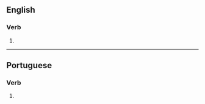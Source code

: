 ==English==

===Verb===
{{head|en|verb form}}

# {{en-third-person singular of|carbonize}}

----

==Portuguese==

===Verb===
{{head|pt|verb form}}

# {{pt-verb form of|carbonizar}}